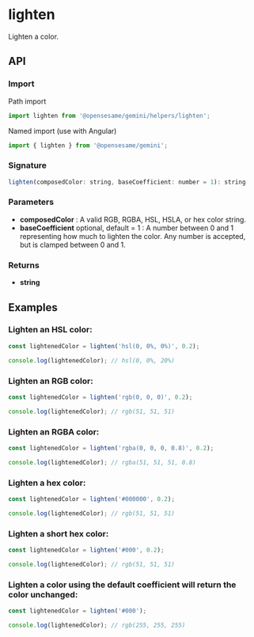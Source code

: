 
<Meta title="Helpers/lighten" />

<h1>lighten</h1>

Lighten a color.

<h2>API</h2>

<h3>Import</h3>

Path import

```javascript
import lighten from '@opensesame/gemini/helpers/lighten';
```

Named import (use with Angular)

```javascript
import { lighten } from '@opensesame/gemini';
```

<h3>Signature</h3>

```javascript
lighten(composedColor: string, baseCoefficient: number = 1): string
```

<h3>Parameters</h3>

<ul>
  <li>
    <strong>composedColor</strong> : A valid RGB, RGBA, HSL, HSLA, or hex color string.
  </li>
  <li>
    <strong>baseCoefficient</strong> optional, default = 1 : A number between 0 and 1 representing how much to lighten the color. Any number
    is accepted, but is clamped between 0 and 1.
  </li>
</ul>

<h3>Returns</h3>

<ul>
  <li>
    <strong>string</strong>
  </li>
</ul>

<h2>Examples</h2>

<h3>Lighten an HSL color:</h3>

```javascript
const lightenedColor = lighten('hsl(0, 0%, 0%)', 0.2);

console.log(lightenedColor); // hsl(0, 0%, 20%)
```

<h3>Lighten an RGB color:</h3>

```javascript
const lightenedColor = lighten('rgb(0, 0, 0)', 0.2);

console.log(lightenedColor); // rgb(51, 51, 51)
```

<h3>Lighten an RGBA color:</h3>

```javascript
const lightenedColor = lighten('rgba(0, 0, 0, 0.8)', 0.2);

console.log(lightenedColor); // rgba(51, 51, 51, 0.8)
```

<h3>Lighten a hex color:</h3>

```javascript
const lightenedColor = lighten('#000000', 0.2);

console.log(lightenedColor); // rgb(51, 51, 51)
```

<h3>Lighten a short hex color:</h3>

```javascript
const lightenedColor = lighten('#000', 0.2);

console.log(lightenedColor); // rgb(51, 51, 51)
```

<h3>Lighten a color using the default coefficient will return the color unchanged:</h3>

```javascript
const lightenedColor = lighten('#000');

console.log(lightenedColor); // rgb(255, 255, 255)
```
